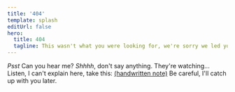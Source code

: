 ```yaml
---
title: '404'
template: splash
editUrl: false
hero:
  title: 404
  tagline: This wasn't what you were looking for, we're sorry we led you astray.
---
```



<LinkCard
  title="Home"
  href="/"
/>

*Psst*
Can you hear me? *Shhhh*, don't say anything. They're watching...
Listen, I can't explain here, take this: [(handwritten note)](https://web.archive.org/web/20241106044230if_/https://shader.properties/)
Be careful, I'll catch up with you later.
